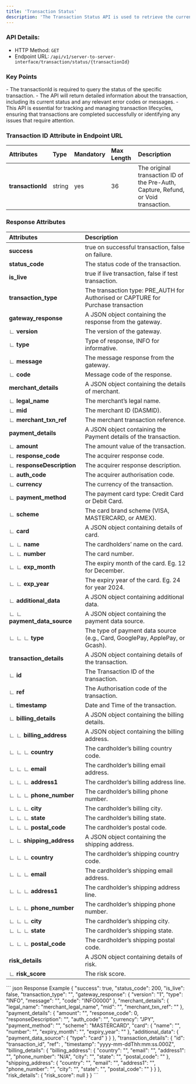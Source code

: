 ```yaml
---
title: 'Transaction Status'
description: 'The Transaction Status API is used to retrieve the current status of a specific transaction, including pre-authorisation, capture, refund, or void transactions.'
---
```


### API Details:
- HTTP Method: `GET`
- Endpoint URL: `/api/v1/server-to-server-interface/transaction/status/{transactionId}`

### Key Points
<Info>
- The transactionId is required to query the status of the specific transaction.
- The API will return detailed information about the transaction, including its current status and any relevant error codes or messages.
- This API is essential for tracking and managing transaction lifecycles, ensuring that transactions are completed successfully or identifying any issues that require attention.
</Info>

### Transaction ID Attribute in Endpoint URL

| **Attributes**         | **Type**  | **Mandatory** | **Max Length** | **Description**                                                                 |
|:-----------------------|:----------|:--------------|:---------------|:--------------------------------------------------------------------------------|
| **transactionId**       | string    | yes           | 36             | The original transaction ID of the Pre-Auth, Capture, Refund, or Void transaction. |

### Response Attributes

| **Attributes**          | **Description**                                                                 |
|:------------------------|:--------------------------------------------------------------------------------|
| **success**             | true on successful transaction, false on failure.                               |
| **status_code**         | The status code of the transaction.                                             |
| **is_live**             | true if live transaction, false if test transaction.                            |
| **transaction_type**    | The transaction type: PRE_AUTH for Authorised or CAPTURE for Purchase transaction|
| **gateway_response**    | A JSON object containing the response from the gateway.                         |
| ∟ **version**           | The version of the gateway.                                                     |
| ∟ **type**              | Type of response, INFO for informative.                                         |
| ∟ **message**           | The message response from the gateway.                                          |
| ∟ **code**              | Message code of the response.                                                   |
| **merchant_details**    | A JSON object containing the details of merchant.                               |
| ∟ **legal_name**        | The merchant’s legal name.                                                      |
| ∟ **mid**               | The merchant ID (DASMID).                                                       |
| ∟ **merchant_txn_ref**  | The merchant transaction reference.                                             |
| **payment_details**     | A JSON object containing the Payment details of the transaction.                |
| ∟ **amount**            | The amount value of the transaction.                                            |
| ∟ **response_code**     | The acquirer response code.                                                     |
| ∟ **responseDescription**| The acquirer response description.                                              |
| ∟ **auth_code**         | The acquirer authorisation code.                                                |
| ∟ **currency**          | The currency of the transaction.                                                |
| ∟ **payment_method**    | The payment card type: Credit Card or Debit Card.                               |
| ∟ **scheme**            | The card brand scheme (VISA, MASTERCARD, or AMEX).                              |
| ∟ **card**              | A JSON object containing details of card.                                       |
| ∟ ∟ **name**            | The cardholders’ name on the card.                                              |
| ∟ ∟ **number**          | The card number.                                                                |
| ∟ ∟ **exp_month**       | The expiry month of the card. Eg. 12 for December.                              |
| ∟ ∟ **exp_year**        | The expiry year of the card. Eg. 24 for year 2024.                              |
| ∟ **additional_data**   | A JSON object containing additional data.                                       |
| ∟ ∟ **payment_data_source** | A JSON object containing the payment data source.                           |
| ∟ ∟ ∟ **type**          | The type of payment data source (e.g., Card, GooglePay, ApplePay, or Gcash).    |
| **transaction_details** | A JSON object containing details of the transaction.                            |
| ∟ **id**                | The Transaction ID of the transaction.                                          |
| ∟ **ref**               | The Authorisation code of the transaction.                                      |
| ∟ **timestamp**         | Date and Time of the transaction.                                               |
| ∟ **billing_details**   | A JSON object containing the billing details.                                   |
| ∟ ∟ **billing_address** | A JSON object containing the billing address.                                   |
| ∟ ∟ ∟ **country**       | The cardholder’s billing country code.                                          |
| ∟ ∟ ∟ **email**         | The cardholder’s billing email address.                                         |
| ∟ ∟ ∟ **address1**      | The cardholder’s billing address line.                                          |
| ∟ ∟ ∟ **phone_number**  | The cardholder’s billing phone number.                                          |
| ∟ ∟ ∟ **city**          | The cardholder’s billing city.                                                  |
| ∟ ∟ ∟ **state**         | The cardholder’s billing state.                                                 |
| ∟ ∟ ∟ **postal_code**   | The cardholder’s postal code.                                                   |
| ∟ ∟ **shipping_address**| A JSON object containing the shipping address.                                  |
| ∟ ∟ ∟ **country**       | The cardholder’s shipping country code.                                         |
| ∟ ∟ ∟ **email**         | The cardholder’s shipping email address.                                        |
| ∟ ∟ ∟ **address1**      | The cardholder’s shipping address line.                                         |
| ∟ ∟ ∟ **phone_number**  | The cardholder’s shipping phone number.                                         |
| ∟ ∟ ∟ **city**          | The cardholder’s shipping city.                                                 |
| ∟ ∟ ∟ **state**         | The cardholder’s shipping state.                                                |
| ∟ ∟ ∟ **postal_code**   | The cardholder’s shipping postal code.                                          |
| **risk_details**        | A JSON object containing details of risk.                                       |
| ∟ **risk_score**        | The risk score.                                                                 |


<ResponseExample>
``` json Response Example
{
    "success": true,
    "status_code": 200,
    "is_live": false,
    "transaction_type": "<transaction_type>",
    "gateway_response": {
        "version": "1",
        "type": "INFO",
        "message": "<gateway_message>",
        "code": "INFO0000"
    },
    "merchant_details": {
        "legal_name": "merchant_legal_name",
        "mid": "<DASMID>",
        "merchant_txn_ref": "<merchant_txn_ref>"
    },
    "payment_details": {
        "amount": "<payment_amount>",
        "response_code": 0,
        "responseDescription": "<responseDescription>",
        "auth_code": "<auth_code>",
        "currency": "JPY",
        "payment_method": "<payment_method>",
        "scheme": "MASTERCARD",
        "card": {
            "name": "<customer_name>",
            "number": "<card_number(hash)>",
            "expiry_month": "<expiry_mm>",
            "expiry_year": "<expiry_yy>"
        },
        "additional_data": {
            "payment_data_source": {
                "type": "card"
            }
        }
    },
    "transaction_details": {
        "id": "transaction_id",
        "ref": <ref>,
        "timestamp": "yyyy-mm-ddThh:mm:ss.000Z",
        "billing_details": {
            "billing_address": {
                "country": "<string>",
                "email": "<billing_email>",
                "address1": "<string>",
                "phone_number": "N/A",
                "city": "<string>",
                "state": "<string>",
                "postal_code": "<string>"
            },
            "shipping_address": {
                "country": "<string>",
                "email": "<shipping_email>",
                "address1": "<string>",
                "phone_number": "<phone_number>",
                "city": "<string>",
                "state": "<string>",
                "postal_code": "<string>"
            }
        }
    },
    "risk_details": {
        "risk_score": null
    }
}
```
</ResponseExample>